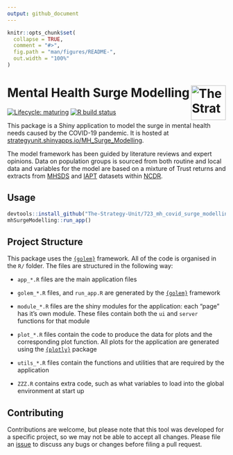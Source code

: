 ```yaml
---
output: github_document
---
```


<!-- README.md is generated from README.Rmd. Please edit that file -->

```r
knitr::opts_chunk$set(
  collapse = TRUE,
  comment = "#>",
  fig.path = "man/figures/README-",
  out.width = "100%"
)
```

# Mental Health Surge Modelling [<img src="https://www.strategyunitwm.nhs.uk/themes/custom/ie_bootstrap/logo.svg" title="The Strategy Unit" alt="The Strategy Unit Logo" align="right" height="80"/>](https://www.strategyunitwm.nhs.uk/)

<!-- badges: start -->

[![Lifecycle: maturing](https://img.shields.io/badge/lifecycle-maturing-blue.svg)](https://www.tidyverse.org/lifecycle/#maturing) [![R build status](https://github.com/The-Strategy-Unit/723_mh_covid_surge_modelling/workflows/R-CMD-check/badge.svg)](https://github.com/The-Strategy-Unit/723_mh_covid_surge_modelling/actions)

<!-- badges: end -->

This package is a Shiny application to model the surge in mental health needs caused by the COVID-19 pandemic. It is hosted at [strategyunit.shinyapps.io/MH\_Surge\_Modelling](https://strategyunit.shinyapps.io/MH_Surge_Modelling/ "MH Surge Modelling | The Strategy Unit on shinyapps.io").

The model framework has been guided by literature reviews and expert opinions. Data on population groups is sourced from both routine and local data and variables for the model are based on a mixture of Trust returns and extracts from [MHSDS](https://data.england.nhs.uk/ncdr/database/NHSE_MH_V3_YTD/ "Mental health data (MHSDS v3)") and [IAPT](https://data.england.nhs.uk/ncdr/database/NHSE_IAPT/ "Improving access to psychological therapies (IAPT)") datasets within [NCDR](https://data.england.nhs.uk/ncdr/about/ "National Commissioning Data Repository (NCDR)").

## Usage

```r
devtools::install_github("The-Strategy-Unit/723_mh_covid_surge_modelling")
mhSurgeModelling::run_app()
```

## Project Structure

This package uses the [`{golem}`](https://github.com/ThinkR-open/golem) framework. All of the code is organised in the `R/` folder. The files are structured in the following way:

-   `app_*.R` files are the main application files

-   `golem_*.R` files, and `run_app.R` are generated by the [`{golem}`](https://github.com/ThinkR-open/golem) framework

-   `module_*.R` files are the shiny modules for the application: each "page" has it's own module. These files contain both the `ui` and `server` functions for that module

-   `plot_*.R` files contain the code to produce the data for plots and the corresponding plot function. All plots for the application are generated using the [`{plotly}`](https://plotly.com/r/) package

-   `utils_*.R` files contain the functions and utilities that are required by the application

-   `ZZZ.R` contains extra code, such as what variables to load into the global environment at start up

## Contributing

Contributions are welcome, but please note that this tool was developed for a specific project, so we may not be able to accept all changes. Please file an [issue](https://github.com/The-Strategy-Unit/723_mh_covid_surge_modelling/issues/new) to discuss any bugs or changes before filing a pull request.
